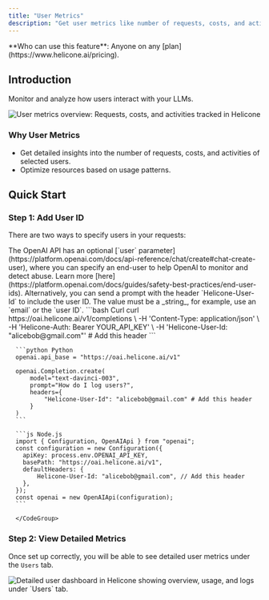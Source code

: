 ```yaml
---
title: "User Metrics"
description: "Get user metrics like number of requests, costs, and activities."
---
```


<Info>
  **Who can use this feature**: Anyone on any
  [plan](https://www.helicone.ai/pricing).
</Info>


## Introduction

Monitor and analyze how users interact with your LLMs.

<Frame caption="See user metrics such as the number of requests, costs, and activities.">
  <img src="/images/user-metrics/example-user-metric.png" alt="User metrics overview: Requests, costs, and activities tracked in Helicone"/>
</Frame>

### Why User Metrics

- Get detailed insights into the number of requests, costs, and activities of selected users.
- Optimize resources based on usage patterns.

## Quick Start

### Step 1: Add User ID

There are two ways to specify users in your requests:

<AccordionGroup>
  <Accordion title="Option 1: Using OpenAI API">
    The OpenAI API has an optional [`user` parameter](https://platform.openai.com/docs/api-reference/chat/create#chat-create-user), where you can specify an end-user to help OpenAI to monitor and detect abuse. Learn more [here](https://platform.openai.com/docs/guides/safety-best-practices/end-user-ids). 
  </Accordion>
  <Accordion title="Option 2: Sending the User ID via Helicone">
    Alternatively, you can send a prompt with the header `Helicone-User-Id` to include the user ID. The value must be a _string_, for example, use an `email` or the `user ID`. 
      <CodeGroup>
      ```bash Curl
      curl https://oai.helicone.ai/v1/completions \
        -H 'Content-Type: application/json' \
        -H 'Helicone-Auth: Bearer YOUR_API_KEY' \
        -H 'Helicone-User-Id: "alicebob@gmail.com"' # Add this header
      ```

      ```python Python
      openai.api_base = "https://oai.helicone.ai/v1"

      openai.Completion.create(
          model="text-davinci-003",
          prompt="How do I log users?",
          headers={
              "Helicone-User-Id": "alicebob@gmail.com" # Add this header
          }
      )
      ```

      ```js Node.js
      import { Configuration, OpenAIApi } from "openai";
      const configuration = new Configuration({
        apiKey: process.env.OPENAI_API_KEY,
        basePath: "https://oai.helicone.ai/v1",
        defaultHeaders: {
            Helicone-User-Id: "alicebob@gmail.com", // Add this header
        },
      });
      const openai = new OpenAIApi(configuration);
      ```

      </CodeGroup>

  </Accordion>
</AccordionGroup>

### Step 2: View Detailed Metrics

Once set up correctly, you will be able to see detailed user metrics under the `Users` tab.

<Frame caption="See overview, usage and detailed logs for a specific user.">
  <img src="/images/user-metrics/example-user-metric-dashboard.png" alt="Detailed user dashboard in Helicone showing overview, usage, and logs under `Users` tab." />
</Frame>

<QuestionsSection />

